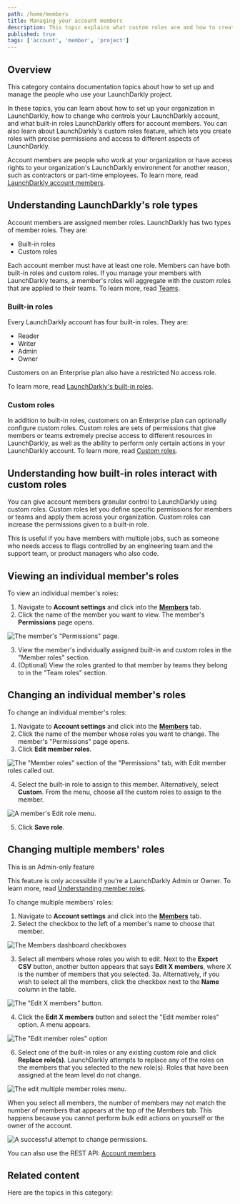 ```yaml
---
path: /home/members
title: Managing your account members
description: This topic explains what custom roles are and how to create them. Custom roles give access control to everything in LaunchDarkly, from feature flags to metrics, environments, and teams. Enforce access policies that meet your exact workflow needs.
published: true
tags: ['account', 'member', 'project']
---
```


## Overview

This category contains documentation topics about how to set up and manage the people who use your LaunchDarkly project.

In these topics, you can learn about how to set up your organization in LaunchDarkly, how to change who controls your LaunchDarkly account, and what built-in roles LaunchDarkly offers for account members. You can also learn about LaunchDarkly's custom roles feature, which lets you create roles with precise permissions and access to different aspects of LaunchDarkly.

Account members are people who work at your organization or have access rights to your organization's LaunchDarkly environment for another reason, such as contractors or part-time employees. To learn more, read [LaunchDarkly account members](/home/members/managing).

## Understanding LaunchDarkly's role types

Account members are assigned member roles. LaunchDarkly has two types of member roles. They are:

- Built-in roles
- Custom roles

Each account member must have at least one role. Members can have both built-in roles and custom roles. If you manage your members with LaunchDarkly teams, a member's roles will aggregate with the custom roles that are applied to their teams. To learn more, read [Teams](/home/teams).

### Built-in roles

Every LaunchDarkly account has four built-in roles. They are:

- Reader
- Writer
- Admin
- Owner

Customers on an Enterprise plan also have a restricted No access role.

To learn more, read [LaunchDarkly's built-in roles](/home/members/built-in-roles).

### Custom roles

In addition to built-in roles, customers on an Enterprise plan can optionally configure custom roles. Custom roles are sets of permissions that give members or teams extremely precise access to different resources in LaunchDarkly, as well as the ability to perform only certain actions in your LaunchDarkly account. To learn more, read [Custom roles](/home/members/custom-roles).

## Understanding how built-in roles interact with custom roles

You can give account members granular control to LaunchDarkly using custom roles. Custom roles let you define specific permissions for members or teams and apply them across your organization. Custom roles can increase the permissions given to a built-in role.

This is useful if you have members with multiple jobs, such as someone who needs access to flags controlled by an engineering team and the support team, or product managers who also code.

## Viewing an individual member's roles

To view an individual member's roles:

1. Navigate to **Account settings** and click into the [**Members**](https://app.launchdarkly.com/settings/members) tab.
2. Click the name of the member you want to view. The member's **Permissions** page opens.

![The member's "Permissions" page.](settings-member-permissions.png)

3. View the member's individually assigned built-in and custom roles in the "Member roles" section.
4. (Optional) View the roles granted to that member by teams they belong to in the "Team roles" section.

## Changing an individual member's roles

To change an individual member's roles:

1. Navigate to **Account settings** and click into the [**Members**](https://app.launchdarkly.com/settings/members) tab.
2. Click the name of the member whose roles you want to change. The member's "Permissions" page opens.
3. Click **Edit member roles**.

![The "Member roles" section of the "Permissions" tab, with Edit member roles called out.](settings-member-permissions-member-roles.png)

4. Select the built-in role to assign to this member. Alternatively, select **Custom**. From the menu, choose all the custom roles to assign to the member.

![A member's Edit role menu.](edit-member-roles-built-in.png)

5. Click **Save role**.

## Changing multiple members' roles

<Callout intent="info">
<CalloutTitle>This is an Admin-only feature</CalloutTitle>
<CalloutDescription>

This feature is only accessible if you're a LaunchDarkly Admin or Owner. To learn more, read [Understanding member roles](/home/members/managing#understanding-member-roles).

</CalloutDescription>
</Callout>

To change multiple members' roles:

1. Navigate to **Account settings** and click into the [**Members**](https://app.launchdarkly.com/settings/members) tab.
2. Select the checkbox to the left of a member's name to choose that member.

![The Members dashboard checkboxes](member-dashboard-checkboxes.png)

3. Select all members whose roles you wish to edit. Next to the **Export CSV** button, another button appears that says **Edit X members**, where X is the number of members that you selected.
   3a. Alternatively, if you wish to select all the members, click the checkbox next to the **Name** column in the table.

![The "Edit X members" button.](edit-x-members-button.png)

4. Click the **Edit X members** button and select the "Edit member roles" option. A menu appears.

![The "Edit member roles" option](edit-member-roles-option.png)

6. Select one of the built-in roles or any existing custom role and click **Replace role(s)**. LaunchDarkly attempts to replace any of the roles on the members that you selected to the new role(s). Roles that have been assigned at the team level do not change.

![The edit multiple member roles menu.](edit-multiple-member-roles-modal.png)

When you select all members, the number of members may not match the number of members that appears at the top of the Members tab. This happens because you cannot perform bulk edit actions on yourself or the owner of the account.

![A successful attempt to change permissions.](edit-member-roles-toast.png)

<LearnMore>

You can also use the REST API: [Account members](https://apidocs.launchdarkly.com/tag/Account-members/)

</LearnMore>

## Related content

Here are the topics in this category:

<ChildPageList path="/home/members" unsorted="true" />
